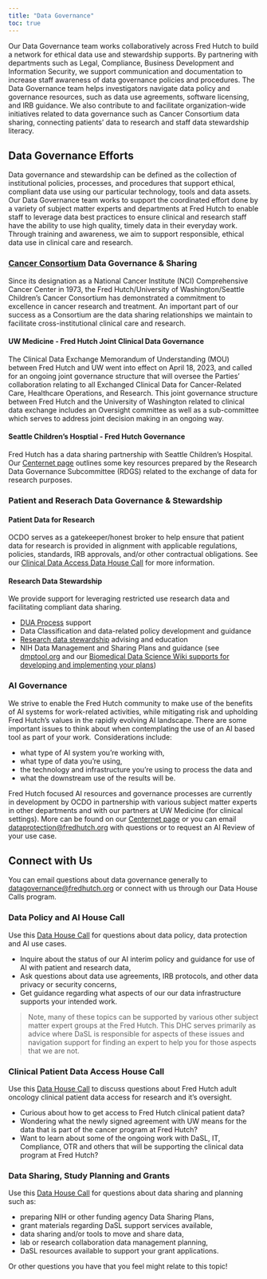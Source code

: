 ```yaml
---
title: "Data Governance"
toc: true
---
```


Our Data Governance team works collaboratively across Fred Hutch to build a network for ethical data use and stewardship supports. By partnering with departments such as Legal, Compliance, Business Development and Information Security, we support communication and documentation to increase staff awareness of data governance policies and procedures. The Data Governance team helps investigators navigate data policy and governance resources, such as data use agreements, software licensing, and IRB guidance. We also contribute to and facilitate organization-wide initiatives related to data governance such as Cancer Consortium data sharing, connecting patients’ data to research and staff data stewardship literacy. 


## Data Governance Efforts
Data governance and stewardship can be defined as the collection of institutional policies, processes, and procedures that support ethical, compliant data use using our particular technology, tools and data assets. Our Data Governance team works to support the coordinated effort done by a variety of subject matter experts and departments at Fred Hutch to enable staff to leverage data best practices to ensure clinical and research staff have the ability to use high quality, timely data in their everyday work.  Through training and awareness, we aim to support responsible, ethical data use in clinical care and research.   


### [Cancer Consortium](https://www.cancerconsortium.org/) Data Governance & Sharing

Since its designation as a National Cancer Institute (NCI) Comprehensive Cancer Center in 1973, the Fred Hutch/University of Washington/Seattle Children’s Cancer Consortium has demonstrated a commitment to excellence in cancer research and treatment. An important part of our success as a Consortium are the data sharing relationships we maintain to facilitate cross-institutional clinical care and research. 

#### UW Medicine - Fred Hutch Joint Clinical Data Governance 
The Clinical Data Exchange Memorandum of Understanding (MOU) between Fred Hutch and UW went into effect on April 18, 2023, and called for an ongoing joint governance structure that will oversee the Parties’ collaboration relating to all Exchanged Clinical Data for Cancer-Related Care, Healthcare Operations, and Research. This joint governance structure between Fred Hutch and the University of Washington related to clinical data exchange includes an Oversight committee as well as a sub-committee which serves to address joint decision making in an ongoing way.  



#### Seattle Children's Hosptial - Fred Hutch Governance
Fred Hutch has a data sharing partnership with Seattle Children's Hospital.  Our [Centernet page](https://centernet.fredhutch.org/u/data-science-lab/sch-research.html) outlines some key resources prepared by the Research Data Governance Subcommittee (RDGS) related to the exchange of data for research purposes. 


### Patient and Reserach Data Governance & Stewardship

#### Patient Data for Research

OCDO serves as a gatekeeper/honest broker to help ensure that patient data for research is provided in alignment with applicable regulations, policies, standards, IRB approvals, and/or other contractual obligations. See our [Clinical Data Access Data House Call](https://calendly.com/data-house-calls/clinical-data) for more information. 


#### Research Data Stewardship

We provide support for leveraging restricted use research data and facilitating compliant data sharing. 


- [DUA Process](https://sciwiki.fredhutch.org/datascience/compliance_legal/) support
- Data Classification and data-related policy development and guidance
- [Research data stewardship](https://sciwiki.fredhutch.org/datascience/stewardship/) advising and education 
- NIH Data Management and Sharing Plans and guidance (see [dmptool.org](https://dmptool.org/) and our [Biomedical Data Science Wiki supports for developing and implementing your plans](https://sciwiki.fredhutch.org/datascience/nih_data_sharing/))


### AI Governance
We strive to enable the Fred Hutch community to make use of the benefits of AI systems for work-related activities, while mitigating risk and upholding Fred Hutch’s values in the rapidly evolving AI landscape. There are some important issues to think about when contemplating the use of an AI based tool as part of your work.  Considerations include: 

- what type of AI system you’re working with, 
- what type of data you’re using, 
- the technology and infrastructure you’re using to process the data and 
- what the downstream use of the results will be.  

Fred Hutch focused AI resources and governance processes are currently in development by OCDO in partnership with various subject matter experts in other departments and with our partners at UW Medicine (for clinical settings). More can be found on our [Centernet page](https://centernet.fredhutch.org/u/data-science-lab/ai.html) or you can email [dataprotection@fredhutch.org](mailto:dataprotection@fredhutch.org) with questions or to request an AI Review of your use case.  



## Connect with Us
You can email questions about data governance generally to [datagovernance@fredhutch.org](mailto:datagovernance@fredhutch.org) or connect with us through our Data House Calls program. 

### Data Policy and AI House Call
Use this [Data House Call](https://calendly.com/data-house-calls/data-policy) for questions about data policy, data protection and AI use cases.

- Inquire about the status of our AI interim policy and guidance for use of AI with patient and research data,
- Ask questions about data use agreements, IRB protocols, and other data privacy or security concerns,
- Get guidance regarding what aspects of our our data infrastructure supports your intended work.


>Note, many of these topics can be supported by various other subject matter expert groups at the Fred Hutch. This DHC serves primarily as advice where DaSL is responsible for aspects of these issues and navigation support for finding an expert to help you for those aspects that we are not.



### Clinical Patient Data Access House Call
Use this [Data House Call](https://calendly.com/data-house-calls/clinical-data) to discuss questions about Fred Hutch adult oncology clinical patient data access for research and it's oversight.  

- Curious about how to get access to Fred Hutch clinical patient data?
- Wondering what the newly signed agreement with UW means for the data that is part of the cancer program at Fred Hutch?
- Want to learn about some of the ongoing work with DaSL, IT, Compliance, OTR and others that will be supporting the clinical data program at Fred Hutch?



### Data Sharing, Study Planning and Grants

Use this [Data House Call](https://calendly.com/data-house-calls/sharing) for questions about data sharing and planning such as:

- preparing NIH or other funding agency Data Sharing Plans,
- grant materials regarding DaSL support services available,
- data sharing and/or tools to move and share data,
- lab or research collaboration data management planning,
- DaSL resources available to support your grant applications.

Or other questions you have that you feel might relate to this topic!

